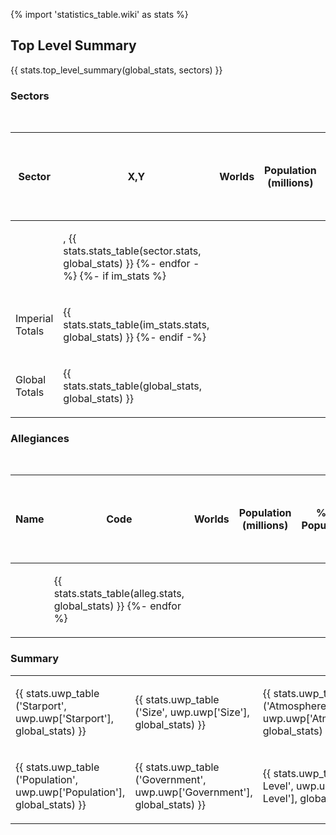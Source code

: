 {% import 'statistics_table.wiki' as stats %}
== Top Level Summary ==
{{ stats.top_level_summary(global_stats, sectors) }}

=== Sectors ===
{| class="wikitable sortable" width="90%"
|+ Analysis per Sector
!Sector!! X,Y !! Worlds !! Population (millions) !! % of Population !! Economy (Bcr) !! Per Capita (Cr) !! RU !! Trade Volume (BCr / year) !! Int. Trade (BCr / year) !! Ext. Trade (BCr/year) !! Shipyard Capacity (MTons) !! Colonial Army (BEs) !! Travellers (M / year) !! SPA Pop 
{% for sector in sectors.values() -%}
|-
| {{sector.wiki_name()}} 
| {{sector.x}},{{sector.y}} 
{{ stats.stats_table(sector.stats, global_stats) }}
{%- endfor -%}
{%- if im_stats %}
|-
| Imperial Totals ||
{{ stats.stats_table(im_stats.stats, global_stats) }}
{%- endif -%}
|-
| Global Totals ||
{{ stats.stats_table(global_stats, global_stats) }}
|}

=== Allegiances ===
{| class="wikitable sortable" width="90%"
|+ Analysis per Polity
! Name !! Code !! Worlds !! Population (millions) !! % of Population !! Economy (Bcr) !! Per Capita (Cr) !! RU !! Trade Volume (BCr / year) !! Int. Trade (BCr / year) !! Ext. Trade (BCr/year) !! Shipyard Capacity (MTons) !! Colonial Army (BEs) !! Travellers (M / year) !! SPA Pop
{% for alleg in global_alg -%}
|-
| {{alleg.wiki_name()}} 
| {{alleg.code}}
{{ stats.stats_table(alleg.stats, global_stats) }}
{%- endfor %}
|}

=== Summary ===

{|
|-  style="vertical-align:top;text-align:center;" 
| 
{{ stats.uwp_table ('Starport', uwp.uwp['Starport'], global_stats) }}
|
{{ stats.uwp_table ('Size', uwp.uwp['Size'], global_stats) }}
| 
{{ stats.uwp_table ('Atmosphere', uwp.uwp['Atmosphere'], global_stats) }}
| 
{{ stats.uwp_table ('Hydrographics', uwp.uwp['Hydrographics'], global_stats) }}
|-  style="vertical-align:top;text-align:center;"
|
{{ stats.uwp_table ('Population', uwp.uwp['Population'], global_stats) }}
|
{{ stats.uwp_table ('Government', uwp.uwp['Government'], global_stats) }}
|
{{ stats.uwp_table ('Law Level', uwp.uwp['Law Level'], global_stats) }}
|
{{ stats.uwp_table ('Tech Level', uwp.uwp['Tech Level'], global_stats) }} 
|}
